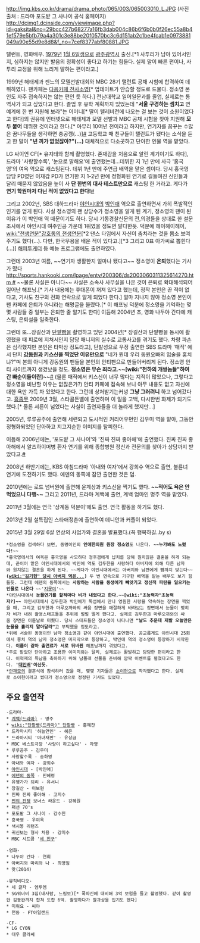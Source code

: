 http://img.kbs.co.kr/drama/drama_photo/065/003/065003010_L.JPG
(사진 출처 : 드라마 포도밭 그 사나이 공식 홈페이지)
http://dcimg1.dcinside.com/viewimage.php?id=gaksital&no=29bcc427b68277a16fb3dab004c86b6f6b0b0f26ec55a8b41ef579e5bfb79a4a301c3e88be20f0570bc3c6d151ab2c1be4fcab1e0973881049a90e55d9e8d8&f_no=7cef8377abf80881.JPG

탤런트, 영화배우. [[1979년]] [[1월 6일]]생으로 [[광주광역시]] 출신.[*1 사투리가 남아 있어서인지, 심하지는 않지만 발음의 정확성이 좋다고 하기는 힘들다. 실제 말이 빠른 편이나, 사투리 교정을 위해 느리게 말하는 편이라고.]

1999년 해태제과 젠느의 모델선발대회와 MBC 28기 탤런트 공채 시험에 합격하여 데뷔하였다. 
팬카페는 [http://cafe.daum.net/angelsoyoung 다음카페 천사소영][* 업데이트가 안습할 정도로 드물다. 정소영 본인도 자주 접속하지는 않는 편인 듯 하다.]
전남대학교 일어일문과를 졸업, 실제로는 통역사가 되고 싶었다고 한다. 졸업 후 유학 계획까지 있었는데 "'''서울 구경하는 셈치고''' 연예계에 한 번 지원해 보라"는 어머니[* 딸이 텔레비전에 나오는 걸 보는 것이 소원이었다고 한다]의 권유에 인터넷으로 해태제과 모델 선발과 MBC 공채 시험을 찾아 지원해 '''모두 붙어''' 데뷔한 것이라고 한다.[* 아무리 10여년 전이라고 하지만, 연기자를 꿈꾸는 수많은 꿈나무들을 생각하면 충공깽(...)][http://mbcguide.imbc.com/0103/img/people.pdf #] 고등학교 때 친구들이 탤런트가 됐다는 소식을 듣고 한 말이 '''"넌 끼가 없었잖아?"(...)'''  
대체적으로 다소곳하고 단아한 인물 역을 맡았다.

LG 싸이언 CF[* 유지태와 함께 촬영했다. 존재감을 처음으로 알린 계기이기도 하다], 드라마 '사랑할수록', '눈으로 말해요'에 출연했는데...데뷔한 지 1년 만에 사극 '홍국영'의 여옥 역으로 캐스팅된다. 데뷔 1년 만에 주연급 배역을 맡은 셈이다.
당시 홍국영 담당 PD였던 이재갑 PD가 연기한 지 1-2년 만에 정형화된 연기로 길들여진 신인들과 달리 때묻지 않았음을 높이 사 '''단 한번의 대사 테스트만으로''' 캐스팅 한 거라고. 게다가 '''연기 학원마저 다닌 적이 없었다고 한다!'''[http://sf.koreatimes.com/article/print/27822 #]

그리고 2002년, SBS 대하드라마 [[야인시대]]의 [[박인애]] 역으로 출연하면서 가히 폭발적인 인기를 얻게 된다. 사실 정소영의 팬 상당수가 정소영을 알게 된 계기, 정소영의 팬이 된 이유가 이 박인애 역 때문이기도 하다. 당시 기동경찰신문의 전,의경들을 상대로 한 설문조사에서 야인시대 여주인공 가운데 1위였을 정도면 말다한듯. 덕분에 헤이헤이헤이, [[wiki:"천생연분"강호동의 천생연분]][*2 댄스 타임에서 자신이 춤치라는 것을 몸소 보여주기도 했다(...). 다만, 한국무용을 배운 적이 있다고.][*3 그리고 0표 아가씨로 뽑힌다(...)] [[해피투게더]] 등 예능 프로그램에도 출연하였다.

그런데 2003년 여름, ~~연기자 생활한지 얼마나 됐다고~~ 정소영이 '''은퇴'''했다는 기사가 떴다[[http://sports.hankooki.com/lpage/entv/200306/ds2003060311325614270.htm #]]
~~물론 사실은 아니다~~ 사실은 소속사 사무실을 나온 것이 은퇴로 확대해석되어 일어난 해프닝.[* 기사 내용에는 휴대폰이 꺼져 있다고 했는데, 정작 본인은 끈 적이 없다고, 기사도 친구의 전화 연락으로 알게 되었다 한다.] 얼마 지나지 않아 정소영 본인이 팬 카페에 은퇴가 아니라는 해명글을 올렸다.[* 이 해프닝 덕분에 정소영을 기억하는 몇몇 사람들 중 일부는 은퇴한 줄 알기도 한다]
이듬해 2004년 초, 영화 나두야 간다에 캐스팅, 은퇴설을 일축한다.

그런데 또...장길산과 [[단팥빵]]을 촬영하고 있던 2004년[* 장길산과 단팥빵을 동시에 촬영했을 때 피로에 지쳐서인지 담당 매니저의 실수로 교통사고를 겪기도 했다. 차량 파손은 심각했지만 본인은 타박상 정도라고], 단발성으로 우정 출연한 SBS 드라마 '매직' 에서 단지 '''[[강동원]]과 키스신을 찍었단 이유만으로''' "네가 뭔데 우리 동원오빠의 입술을 훔치냐?"며 본의 아니게 강동원의 팬들을 본인의 안티팬으로 만들어버리게 된다. 정소영 안티 사이트까지 생겼났을 정도. '''정소영은 무슨 죄라고'''.'''~~[wiki:"천하의 개쌍놈들"하여간 빠순이들이란]~~'''[http://m.chosun.com/article.html?contid=2004090570324&sname=news #]
(물론 매직에서 키스신이 너무 많다는 지적이 많았으나, 그렇다고 정소영을 비난할 이유는 없잖은가?)
안티 카페에 접속해 보니 아무 내용도 없고 자신에 대한 욕만 가득 차 있었다고 한다. 그런데 상처받기는커녕 '''그냥 그러려니''' 하고 넘어갔다고. [[흠좀무]]
2009년 3월, 스타골든벨에 출연하며 이 일을 고백, 다시한번 화제가 되기도 했다.[* 물론 서른이 넘었다는 사실이 출연자들을 더 놀라게 했지만...]

2005년, 루루공주에 출연해 세련되고 도시적인 커리어우먼인 김우미 역을 맡아, 그동안 정형화되었던 단아하고 지고지순한 이미지를 탈피한다. 

이듬해 2006년에는, '포도밭 그 사나이'와 '진짜 진짜 좋아해'에 출연했다. 진짜 진짜 좋아해에서 알츠하이머병 환자 연기를 위해 종합병원 정신과 전문의를 찾아가 상담까지 받았다고.[http://www.newsen.com/news_view.php?news_uid=82593 #]

2008년 하반기에는, KBS 아침드라마 '아내와 여자'에서 강희수 역으로 출연, 불륜녀 연기에 도전하기도 했다. 에덴의 동쪽에 잠깐 출연한 것은 덤.

2010년에는 로드 넘버원에 출연해 윤계상과 키스신을 찍기도 했다. '''~~적어도 욕은 안먹었으니 다행~~''' 그리고 2011년, 드라마 계백에 출연, 계백 엄마인 명주 역을 맡았다.

2011년 3월에는 연극 '상계동 덕분이'에도 출연. 연극 활동을 하기도 했다.

2013년 2월 설특집인 스타애정촌에 출연하여 데니안과 커플이 되었다.

2015년 3월 29일 6살 연상의 사업가와 결혼을 발표했다.(꼭 행복하길..by s) 


 *정소영을 검색하다 보면, 동명이인의 '''인애한의원 원장 정소영'''도 나온다. '''~~누가봐도 노렸다!~~'''
 *홍국영에서의 여옥은 홍국영을 사모하다 정후겸에게 납치를 당해 원치않은 결혼을 하게 되는데, 곧이어 맡은 야인시대에서의 박인애 역도 김두한을 사랑하다 아버지에 의해 다른 남자와 원치않는 결혼을 하게 된다. ~~게다가 야인시대에서는 아버지와 남편에게 뺨까지 맞는다~~'''([[wiki:"김기현" 당시 아버지 역은...]])''' 두 번 연속으로 기구한 배역을 맡는 배우도 보기 힘들듯. 그런데 에덴의 동쪽에서는 '''사랑하는 사람을 동생에게 빼앗기고 정신적 파탄을 일으키는 인물로 나온다''' ~~'[[지못미]]'~~
 *야인시대에서 '''눈물연기를 할적마다 비가 내렸다고 한다.~~[wiki:"초능력자"초능력자?]~~''' 야인시대에서 김두한과 박인애가 뚝섬에서 만나 영원한 사랑을 약속하는 장면을 찍었을 때, 그리고 김두한과 마루오까와의 싸움 장면을 애절하게 바라보는 장면에서 눈물이 맺히자 비가 내려 촬영스태프들을 추위에 벌벌 떨게 했다고. 실제로 김두한과 마루오까와의 싸움 장면은 이튿날로 미뤘다. 당시 스태프들은 정소영이 나타나면 '''"날도 추운데 제발 오늘만은 눈물을 흘리지 말아달라"'''고 부탁했을 정도라고.
 *위에 서술된 동명이인 남자 정소영과 같이 야인시대에 출연했다. 공교롭게도 야인시대 25회에서 뭉치 역의 남자 정소영은 마지막으로 등장하고, 박인애 역의 정소영이 등장하기 시작한다. '''이름이 같아 출연료가 서로 뒤바뀐''' 해프닝까지 겪었다고.
 *주로 맡았던 단아하고 조용한 이미지와는 달리, 실제로는 활발하고 당당한 편이라고 한다. 이혁재의 득남을 축하하기 위해 남몰래 선물을 준비해 깜짝 이벤트를 펼쳤다고도 한다. ''''[[대인배]]'이신듯.'''
 *[[안재모]]의 결혼식에 참석하러 갔을 때, 몇몇 기자들은 [[소이현]]으로 착각했다고 한다. 실제로 소이현이라고 썼다가 정소영으로 정정된 기사도 있었다.

== 주요 출연작 ==

 -드라마-
 * [[계백(드라마)]] - 명주
 * [[wiki:"단팥빵(드라마)" 단팥빵]] - 홍혜잔 
 * 드라마시티 '하늘연인' - 혜은
 * 드라마시티 '마녀재판' - 유상금 
 * MBC 베스트극장 '사랑이 하고싶다' - 자영
 * 루루공주 - 김우미
 * 사랑할수록 - 송하영
 * 아내와 여자 - 강희수 
 * [[야인시대]] - [박인애]
 * [[에덴의 동쪽]] - 민혜령 
 * 유행가가 되리 - 유서니
 * 장길산 - 이보현 
 * 진짜 진짜 좋아해 - 고지수
 * [[쩐의 전쟁]] 보너스 라운드 - 강혜원
 * 패션 70's
 * 포도밭 그 사나이 - 강수진 
 * 홍국영 - 우여옥 
 * 색시몽 리턴즈
 * 귀신보는 형사 처용 - 강미수
 * MBC 시트콤 '[[세 친구]]'

 -영화-
 * 나두야 간다 - 연희
 * 아버지와 마리와 나 - 최영임
 * 맛(2014)


 -뮤직비디오-
 * 세 글자 - 엠투엠
 * SG워너비 3집(내사람, 느림보)[* 폭파신에 대비해 3억 보험을 들고 촬영했다. 같이 촬영한 김동완까지 합쳐 도합 6억. 촬영하다가 찰과상을 입기도 했다]
 * 미워요 - 씨야
 * 천둥 - FT아일랜드

 -CF-
 * LG CYON
 * 대우 클라쎄
